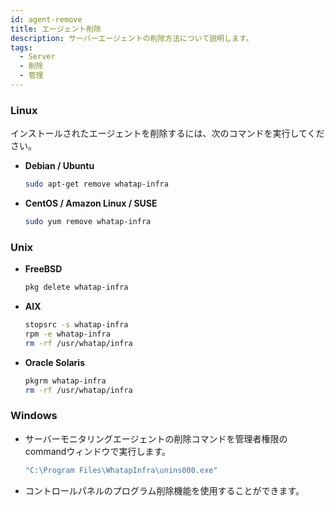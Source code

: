 ```yaml
---
id: agent-remove
title: エージェント削除
description: サーバーエージェントの削除方法について説明します。
tags:
  - Server
  - 削除
  - 管理
---
```


### Linux

インストールされたエージェントを削除するには、次のコマンドを実行してください。

- **Debian / Ubuntu**
  ```bash title=SH
  sudo apt-get remove whatap-infra
  ```
- **CentOS / Amazon Linux / SUSE**
  ```bash title=SH
  sudo yum remove whatap-infra
  ```

### Unix

- **FreeBSD**

  ```bash title=SH
  pkg delete whatap-infra
  ```

- **AIX**

  ```bash
  stopsrc -s whatap-infra
  rpm -e whatap-infra
  rm -rf /usr/whatap/infra
  ```

- **Oracle Solaris**

  ```bash
  pkgrm whatap-infra
  rm -rf /usr/whatap/infra
  ```

### Windows

- サーバーモニタリングエージェントの削除コマンドを管理者権限のcommandウィンドウで実行します。 
  ```bash title=SH
  "C:\Program Files\WhatapInfra\unins000.exe"
  ```
- コントロールパネルのプログラム削除機能を使用することができます。

